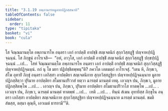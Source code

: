 ```yaml
---
title: "3.1.19 อพฺภานารหมูลายปฏิกสฺสนาทิ"
tableOfContents: false
sidebar:
  order: 11
type: "tipitaka"
basket: "vi"
book: "cula"
---
```



<DynamicBreadcrumb />

<Division number="131" book="cula">

<Paragraph number="603" book="cula">
โส จิณฺณมานตฺโต อพฺภานารโห อนฺตรา เอกํ อาปตฺติํ อาปชฺชิ สญฺเจตนิกํ สุกฺกวิสฺสฏฺฐิํ ปญฺจาหปฺปฏิจฺฉนฺนํ. โส ภิกฺขูนํ อาโรเจสิ—  “อหํ, อาวุโส, เอกํ อาปตฺติํ อาปชฺชิํ สญฺเจตนิกํ สุกฺกวิสฺสฏฺฐิํ ปกฺขปฺปฏิจฺฉนฺนํ …เป…  โสหํ จิณฺณมานตฺโต อพฺภานารโห อนฺตรา เอกํ อาปตฺติํ อาปชฺชิํ สญฺเจตนิกํ สุกฺกวิสฺสฏฺฐิํ ปญฺจาหปฺปฏิจฺฉนฺนํ. กถํ นุ โข มยา ปฏิปชฺชิตพฺพนฺ”ติ? ภควโต เอตมตฺถํ อาโรเจสุํ. “เตน หิ, ภิกฺขเว, สํโฆ อุทายิํ ภิกฺขุํ อนฺตรา เอกิสฺสา อาปตฺติยา สญฺเจตนิกาย สุกฺกวิสฺสฏฺฐิยา ปญฺจาหปฺปฏิจฺฉนฺนาย มูลาย ปฏิกสฺสิตฺวา ปุริมาย อาปตฺติยา สโมธานปริวาสํ ทตฺวา ฉารตฺตํ มานตฺตํ เทตุ. เอวญฺจ ปน, ภิกฺขเว, มูลาย ปฏิกสฺสิตพฺโพ …เป… .
</Paragraph>

<Paragraph number="604" book="cula">
เอวญฺจ ปน, ภิกฺขเว, ปุริมาย อาปตฺติยา สโมธานปริวาโส ทาตพฺโพ …เป… .
</Paragraph>

<Paragraph number="605" book="cula">
เอวญฺจ ปน, ภิกฺขเว, ฉารตฺตํ มานตฺตํ ทาตพฺพํ …เป…  เทติ …เป… .
</Paragraph>

<Paragraph number="606" book="cula">
ทินฺนํ สํเฆน อุทายิสฺส ภิกฺขุโน อนฺตรา เอกิสฺสา อาปตฺติยา สญฺเจตนิกาย สุกฺกวิสฺสฏฺฐิยา ปญฺจาหปฺปฏิจฺฉนฺนาย ฉารตฺตํ มานตฺตํ. ขมติ สํฆสฺส, ตสฺมา ตุณฺหี, เอวเมตํ ธารยามี’”ติ.
</Paragraph>
</Division>